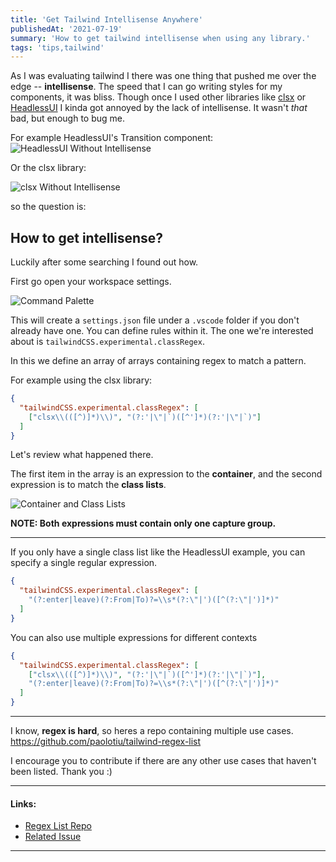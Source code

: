 ```yaml
---
title: 'Get Tailwind Intellisense Anywhere'
publishedAt: '2021-07-19'
summary: 'How to get tailwind intellisense when using any library.'
tags: 'tips,tailwind'
---
```


As I was evaluating tailwind I there was one thing that pushed me over the edge -- **intellisense**.
The speed that I can go writing styles for my components, it was bliss. Though once I used other libraries like
[clsx](https://github.com/lukeed/clsx) or [HeadlessUI](https://headlessui.dev/) I kinda got annoyed by the lack of intellisense. It wasn't _that_ bad, but enough to bug me.

For example HeadlessUI's Transition component:
![HeadlessUI Without Intellisense](/blog/get-tailwind-intellisense-anywhere/sad_headless.png)

Or the clsx library:

![clsx Without Intellisense](/blog/get-tailwind-intellisense-anywhere/sad_clsx.png)

so the question is:

## How to get intellisense?

Luckily after some searching I found out how.

First go open your workspace settings.

![Command Palette](/blog/get-tailwind-intellisense-anywhere/cmd_palette.png)

This will create a `settings.json` file under a `.vscode` folder if you don't already have one. You can define rules within it. The one we're interested about is `tailwindCSS.experimental.classRegex`.

In this we define an array of arrays containing regex to match a pattern.

For example using the clsx library:

```json
{
  "tailwindCSS.experimental.classRegex": [
    ["clsx\\(([^)]*)\\)", "(?:'|\"|`)([^']*)(?:'|\"|`)"]
  ]
}
```

Let's review what happened there.

The first item in the array is an expression to the **container**, and the second expression is to match the **class lists**.

![Container and Class Lists](/blog/get-tailwind-intellisense-anywhere/container_classlists.png)

**NOTE: Both expressions must contain only one capture group.**

---

If you only have a single class list like the HeadlessUI example, you can specify a single regular expression.

```json
{
  "tailwindCSS.experimental.classRegex": [
    "(?:enter|leave)(?:From|To)?=\\s*(?:\"|')([^(?:\"|')]*)"
  ]
}
```

You can also use multiple expressions for different contexts

```json
{
  "tailwindCSS.experimental.classRegex": [
    ["clsx\\(([^)]*)\\)", "(?:'|\"|`)([^']*)(?:'|\"|`)"],
    "(?:enter|leave)(?:From|To)?=\\s*(?:\"|')([^(?:\"|')]*)"
  ]
}
```

---

I know, **regex is hard**, so heres a repo containing multiple use cases.
https://github.com/paolotiu/tailwind-regex-list

I encourage you to contribute if there are any other use cases that haven't been listed.
Thank you :)

---

#### Links:

- [Regex List Repo](https://github.com/paolotiu/tailwind-regex-list)
- [Related Issue](https://github.com/tailwindlabs/tailwindcss-intellisense/issues/129)

---
